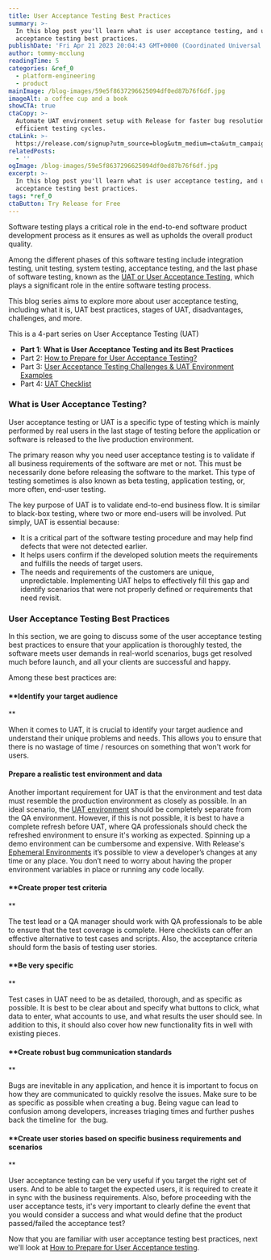 ```yaml
---
title: User Acceptance Testing Best Practices
summary: >-
  In this blog post you'll learn what is user acceptance testing, and user
  acceptance testing best practices.
publishDate: 'Fri Apr 21 2023 20:04:43 GMT+0000 (Coordinated Universal Time)'
author: tommy-mcclung
readingTime: 5
categories: &ref_0
  - platform-engineering
  - product
mainImage: /blog-images/59e5f8637296625094df0ed87b76f6df.jpg
imageAlt: a coffee cup and a book
showCTA: true
ctaCopy: >-
  Automate UAT environment setup with Release for faster bug resolution and
  efficient testing cycles.
ctaLink: >-
  https://release.com/signup?utm_source=blog&utm_medium=cta&utm_campaign=blog-cta&utm_content=user-acceptance-testing-best-practices
relatedPosts:
  - ''
ogImage: /blog-images/59e5f8637296625094df0ed87b76f6df.jpg
excerpt: >-
  In this blog post you'll learn what is user acceptance testing, and user
  acceptance testing best practices.
tags: *ref_0
ctaButton: Try Release for Free
---
```


Software testing plays a critical role in the end-to-end software product development process as it ensures as well as upholds the overall product quality.

Among the different phases of this software testing include integration testing, unit testing, system testing, acceptance testing, and the last phase of software testing, known as the [UAT or User Acceptance Testing](https://releasehub.com/user-acceptance-testing-with-ephemeral-environments), which plays a significant role in the entire software testing process.

This blog series aims to explore more about user acceptance testing, including what it is, UAT best practices, stages of UAT, disadvantages, challenges, and more.

This is a 4-part series on User Acceptance Testing (UAT)
*   **Part 1**: **What is User Acceptance Testing and its Best Practices**
*   Part 2: [How to Prepare for User Acceptance Testing?](https://releasehub.com/blog/how-do-you-prepare-for-user-acceptance-testing)
*   Part 3: [User Acceptance Testing Challenges & UAT Environment Examples](https://releasehub.com//blog/what-are-the-challenges-faced-during-uat-testing)
*   Part 4: [UAT Checklist](https://releasehub.com/blog/user-acceptance-testing-checklist)

### What is User Acceptance Testing?

User acceptance testing or UAT is a specific type of testing which is mainly performed by real users in the last stage of testing before the application or software is released to the live production environment.

The primary reason why you need user acceptance testing is to validate if all business requirements of the software are met or not. This must be necessarily done before releasing the software to the market. This type of testing sometimes is also known as beta testing, application testing, or, more often, end-user testing.

The key purpose of UAT is to validate end-to-end business flow. It is similar to black-box testing, where two or more end-users will be involved. Put simply, UAT is essential because:
*   It is a critical part of the software testing procedure and may help find defects that were not detected earlier.
*   It helps users confirm if the developed solution meets the requirements and fulfills the needs of target users.
*   The needs and requirements of the customers are unique, unpredictable. Implementing UAT helps to effectively fill this gap and identify scenarios that were not properly defined or requirements that need revisit.

### User Acceptance Testing Best Practices

In this section, we are going to discuss some of the user acceptance testing best practices to ensure that your application is thoroughly tested, the software meets user demands in real-world scenarios, bugs get resolved much before launch, and all your clients are successful and happy.

Among these best practices are:

#### ‍**Identify your target audience  

**

When it comes to UAT, it is crucial to identify your target audience and understand their unique problems and needs. This allows you to ensure that there is no wastage of time / resources on something that won't work for users.

#### **Prepare a realistic test environment and data**‍

Another important requirement for UAT is that the environment and test data must resemble the production environment as closely as possible. In an ideal scenario, the [UAT environment](https://releasehub.com/user-acceptance-testing-with-ephemeral-environments) should be completely separate from the QA environment. However, if this is not possible, it is best to have a complete refresh before UAT, where QA professionals should check the refreshed environment to ensure it's working as expected. Spinning up a demo environment can be cumbersome and expensive. With Release's [Ephemeral Environments](https://releasehub.com/ephemeral-environments) it’s possible to view a developer’s changes at any time or any place. You don’t need to worry about having the proper environment variables in place or running any code locally.  

#### **Create proper test criteria  

**

The test lead or a QA manager should work with QA professionals to be able to ensure that the test coverage is complete. Here checklists can offer an effective alternative to test cases and scripts. Also, the acceptance criteria should form the basis of testing user stories.  

#### **Be very specific  

**

Test cases in UAT need to be as detailed, thorough, and as specific as possible. It is best to be clear about and specify what buttons to click, what data to enter, what accounts to use, and what results the user should see. In addition to this, it should also cover how new functionality fits in well with existing pieces.  

#### **Create robust bug communication standards  

**

Bugs are inevitable in any application, and hence it is important to focus on how they are communicated to quickly resolve the issues. Make sure to be as specific as possible when creating a bug. Being vague can lead to confusion among developers, increases triaging times and further pushes back the timeline for  the bug.

#### **Create user stories based on specific business requirements and scenarios  

**

User acceptance testing can be very useful if you target the right set of users. And to be able to target the expected users, it is required to create it in sync with the business requirements. Also, before proceeding with the user acceptance tests, it's very important to clearly define the event that you would consider a success and what would define that the product passed/failed the acceptance test?  

Now that you are familiar with user acceptance testing best practices, next we'll look at [How to Prepare for User Acceptance testing](https://releasehub.com/blog/how-do-you-prepare-for-user-acceptance-testing).
